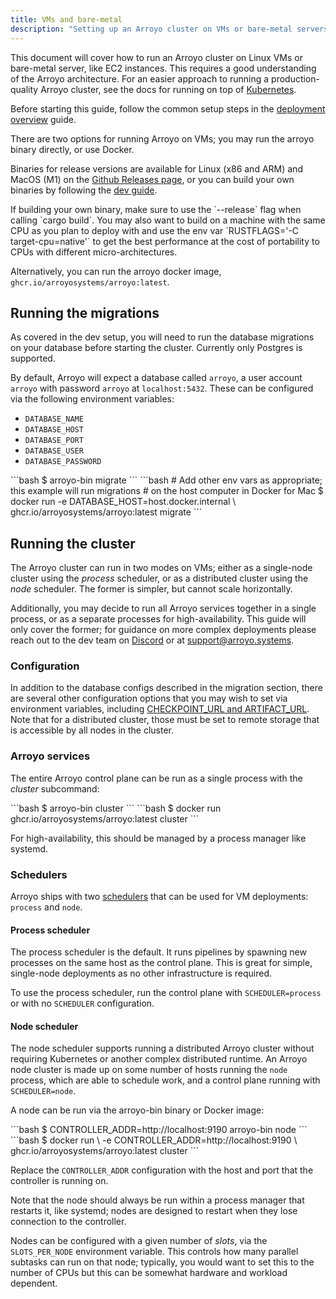 ```yaml
---
title: VMs and bare-metal
description: "Setting up an Arroyo cluster on VMs or bare-metal servers"
---
```


This document will cover how to run an Arroyo cluster on Linux VMs or bare-metal
server, like EC2 instances. This requires a good understanding of the Arroyo
architecture. For an easier approach to running a production-quality Arroyo
cluster, see the docs for running on top of [Kubernetes](/deployment/kubernetes).

Before starting this guide, follow the common setup steps in the [deployment overview](/deployment/overview) guide.

There are two options for running Arroyo on VMs; you may run the arroyo binary directly,
or use Docker.

Binaries for release versions are available for Linux (x86 and ARM) and MacOS (M1) on the
[Github Releases page](https://github.com/ArroyoSystems/arroyo/releases), or you can build your own binaries
by following the [dev guide](/developing/dev-setup).

<Tip>
If building your own binary, make sure to use the
`--release` flag when calling `cargo build`. You may also want to build on a machine with the same CPU
as you plan to deploy with and use the env var `RUSTFLAGS='-C target-cpu=native'` to get the best performance
at the cost of portability to CPUs with different micro-architectures.
</Tip>

Alternatively, you can run the arroyo docker image, `ghcr.io/arroyosystems/arroyo:latest`.

## Running the migrations

As covered in the dev setup, you will need to run the database migrations on your database before starting the
cluster. Currently only Postgres is supported.

By default, Arroyo will expect a database called `arroyo`, a user account `arroyo` with password `arroyo`
at `localhost:5432`. These can be configured via the following environment variables:

- `DATABASE_NAME`
- `DATABASE_HOST`
- `DATABASE_PORT`
- `DATABASE_USER`
- `DATABASE_PASSWORD`

<Card>
<Tabs>
<Tab title="Binary">
```bash
$ arroyo-bin migrate
```
</Tab>

<Tab title="Docker">
```bash
# Add other env vars as appropriate; this example will run migrations
# on the host computer in Docker for Mac
$ docker run -e DATABASE_HOST=host.docker.internal \
    ghcr.io/arroyosystems/arroyo:latest migrate
```
</Tab>
</Tabs>
</Card>

## Running the cluster

The Arroyo cluster can run in two modes on VMs; either as a single-node cluster using the _process_ scheduler,
or as a distributed cluster using the _node_ scheduler. The former is simpler, but cannot scale horizontally.

Additionally, you may decide to run all Arroyo services together in a single
process, or as a separate processes for high-availability. This guide will only
cover the former; for guidance on more complex deployments please reach out to
the dev team on [Discord](https://discord.gg/cjCr5rVmyR) or at
[support@arroyo.systems](mailto:support@arroyo.systems).

### Configuration

In addition to the database configs described in the migration section, there are several
other configuration options that you may wish to set via environment variables, including
[CHECKPOINT_URL and ARTIFACT_URL](/deployment/overview#storage). Note that for a distributed
cluster, those must be set to remote storage that is accessible by all nodes in the cluster.

### Arroyo services

The entire Arroyo control plane can be run as a single process with the _cluster_ subcommand:

<Card>
<Tabs>
<Tab title="Binary">
```bash
$ arroyo-bin cluster
```
</Tab>

<Tab title="Docker">
```bash
$ docker run ghcr.io/arroyosystems/arroyo:latest cluster
```
</Tab>
</Tabs>
</Card>

For high-availability, this should be managed by a process manager like systemd.

### Schedulers

Arroyo ships with two [schedulers](/architecture#schedulers) that can be used for
VM deployments: `process` and `node`.

#### Process scheduler

The process scheduler is the default. It runs pipelines by spawning new processes on the same host
as the control plane. This is great for simple, single-node deployments as no other infrastructure
is required.

To use the process scheduler, run the control plane with `SCHEDULER=process` or with no `SCHEDULER`
configuration.

#### Node scheduler

The node scheduler supports running a distributed Arroyo cluster without
requiring Kubernetes or another complex distributed runtime. An Arroyo node cluster is
made up on some number of hosts running the `node` process, which are able to schedule work,
and a control plane running with `SCHEDULER=node`.

A node can be run via the arroyo-bin binary or Docker image:

<Card>
<Tabs>
<Tab title="Binary">
```bash
$ CONTROLLER_ADDR=http://localhost:9190 arroyo-bin node
```
</Tab>

<Tab title="Docker">
```bash
$ docker run \
  -e CONTROLLER_ADDR=http://localhost:9190 \
  ghcr.io/arroyosystems/arroyo:latest cluster
```
</Tab>
</Tabs>
</Card>

Replace the `CONTROLLER_ADDR` configuration with the host and port that the controller is running on.

Note that the node should always be run within a process manager that restarts
it, like systemd; nodes are designed to restart when they lose connection to the controller.

Nodes can be configured with a given number of _slots_, via the `SLOTS_PER_NODE`
environment variable. This controls how many parallel subtasks can run on that node;
typically, you would want to set this to the number of CPUs but this can be somewhat
hardware and workload dependent.
